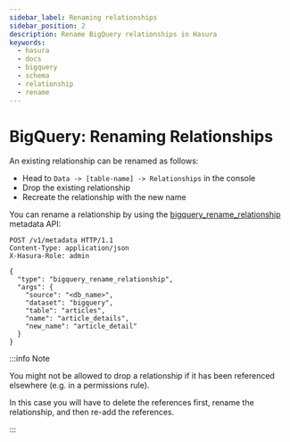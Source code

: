 ```yaml
---
sidebar_label: Renaming relationships
sidebar_position: 2
description: Rename BigQuery relationships in Hasura
keywords:
  - hasura
  - docs
  - bigquery
  - schema
  - relationship
  - rename
---
```



# BigQuery: Renaming Relationships

An existing relationship can be renamed as follows:

<Tabs className="api-tabs">
<TabItem value="console" label="Console">

- Head to `Data -> [table-name] -> Relationships` in the console
- Drop the existing relationship
- Recreate the relationship with the new name

</TabItem>

<TabItem value="api" label="API">

<!-- TODO: BigQuery metadata docs: https://github.com/hasura/graphql-engine/issues/8560  -->

You can rename a relationship by using the
[bigquery_rename_relationship](/api-reference/metadata-api/relationship.mdx#metadata-bq-rename-relationship) metadata
API:

```http
POST /v1/metadata HTTP/1.1
Content-Type: application/json
X-Hasura-Role: admin

{
  "type": "bigquery_rename_relationship",
  "args": {
    "source": "<db_name>",
    "dataset": "bigquery",
    "table": "articles",
    "name": "article_details",
    "new_name": "article_detail"
  }
}
```

</TabItem>
</Tabs>

:::info Note

You might not be allowed to drop a relationship if it has been referenced elsewhere (e.g. in a permissions rule).

In this case you will have to delete the references first, rename the relationship, and then re-add the references.

:::
